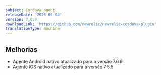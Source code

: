 ```yaml
---
subject: Cordova agent
releaseDate: '2025-05-08'
version: 7.0.8
downloadLink: 'https://github.com/newrelic/newrelic-cordova-plugin'
translationType: machine
---
```


## Melhorias

* Agente Android nativo atualizado para a versão 7.6.6.
* Agente iOS nativo atualizado para a versão 7.5.5